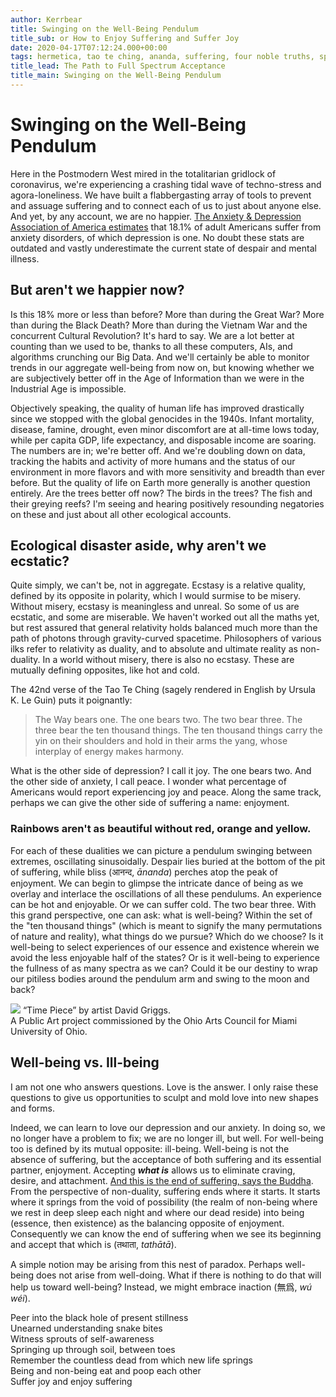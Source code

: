 ```yaml
---
author: Kerrbear
title: Swinging on the Well-Being Pendulum
title_sub: or How to Enjoy Suffering and Suffer Joy
date: 2020-04-17T07:12:24.000+00:00
tags: hermetica, tao te ching, ananda, suffering, four noble truths, spectra
title_lead: The Path to Full Spectrum Acceptance
title_main: Swinging on the Well-Being Pendulum
---
```


# Swinging on the Well-Being Pendulum

Here in the Postmodern West mired in the totalitarian gridlock of coronavirus, we're experiencing a crashing tidal wave of techno-stress and agora-loneliness. We have built a flabbergasting array of tools to prevent and assuage suffering and to connect each of us to just about anyone else. And yet, by any account, we are no happier.<!--more--> [The Anxiety & Depression Association of America estimates](https://adaa.org/about-adaa/press-room/facts-statistics/ 'ADAA Statistics') that 18.1% of adult Americans suffer from anxiety disorders, of which depression is one. No doubt these stats are outdated and vastly underestimate the current state of despair and mental illness.

## But aren't we happier now?

Is this 18% more or less than before? More than during the Great War? More than during the Black Death? More than during the Vietnam War and the concurrent Cultural Revolution? It's hard to say. We are a lot better at counting than we used to be, thanks to all these computers, AIs, and algorithms crunching our Big Data. And we'll certainly be able to monitor trends in our aggregate well-being from now on, but knowing whether we are subjectively better off in the Age of Information than we were in the Industrial Age is impossible.

Objectively speaking, the quality of human life has improved drastically since we stopped with the global genocides in the 1940s. Infant mortality, disease, famine, drought, even minor discomfort are at all-time lows today, while per capita GDP, life expectancy, and disposable income are soaring. The numbers are in; we're better off. And we're doubling down on data, tracking the habits and activity of more humans and the status of our environment in more flavors and with more sensitivity and breadth than ever before. But the quality of life on Earth more generally is another question entirely. Are the trees better off now? The birds in the trees? The fish and their greying reefs? I'm seeing and hearing positively resounding negatories on these and just about all other ecological accounts.

## Ecological disaster aside, why aren't we ecstatic?

Quite simply, we can't be, not in aggregate. Ecstasy is a relative quality, defined by its opposite in polarity, which I would surmise to be misery. Without misery, ecstasy is meaningless and unreal. So some of us are ecstatic, and some are miserable. We haven't worked out all the maths yet, but rest assured that general relativity holds balanced much more than the path of photons through gravity-curved spacetime. Philosophers of various ilks refer to relativity as duality, and to absolute and ultimate reality as non-duality. In a world without misery, there is also no ecstasy. These are mutually defining opposites, like hot and cold.

The 42nd verse of the Tao Te Ching (sagely rendered in English by Ursula K. Le Guin) puts it poignantly:

> The Way bears one.
> The one bears two.
> The two bear three.
> The three bear the ten thousand things.
> The ten thousand things
> carry the yin on their shoulders
> and hold in their arms the yang,
> whose interplay of energy
> makes harmony.

What is the other side of depression? I call it joy. The one bears two. And the other side of anxiety, I call peace. I wonder what percentage of Americans would report experiencing joy and peace. Along the same track, perhaps we can give the other side of suffering a name: enjoyment.

### Rainbows aren't as beautiful without red, orange and yellow.

For each of these dualities we can picture a pendulum swinging between extremes, oscillating sinusoidally. Despair lies buried at the bottom of the pit of suffering, while bliss (आनन्द, _ānanda_) perches atop the peak of enjoyment. We can begin to glimpse the intricate dance of being as we overlay and interlace the oscillations of all these pendulums. An experience can be hot and enjoyable. Or we can suffer cold. The two bear three. With this grand perspective, one can ask: what is well-being? Within the set of the "ten thousand things" (which is meant to signify the many permutations of nature and reality), what things do we pursue? Which do we choose? Is it well-being to select experiences of our essence and existence wherein we avoid the less enjoyable half of the states? Or is it well-being to experience the fullness of as many spectra as we can? Could it be our destiny to wrap our pitiless bodies around the pendulum arm and swing to the moon and back?

![](/uploads/2020/:month/david-griggs-art-installation-kreger-pendulum-miami-4.jpg) “Time Piece” by artist David Griggs.<br>A Public Art project commissioned by the Ohio Arts Council for Miami University of Ohio.

## Well-being vs. Ill-being

I am not one who answers questions. Love is the answer. I only raise these questions to give us opportunities to sculpt and mold love into new shapes and forms.

Indeed, we can learn to love our depression and our anxiety. In doing so, we no longer have a problem to fix; we are no longer ill, but well. For well-being too is defined by its mutual opposite: ill-being. Well-being is not the absence of suffering, but the acceptance of both suffering and its essential partner, enjoyment. Accepting **_what is_** allows us to eliminate craving, desire, and attachment. [And this is the end of suffering, says the Buddha](https://www.wikiwand.com/en/Four_Noble_Truths 'Four Noble Truths of Buddhism'). From the perspective of non-duality, suffering ends where it starts. It starts where it springs from the void of possibility (the realm of non-being where we rest in deep sleep each night and where our dead reside) into being (essence, then existence) as the balancing opposite of enjoyment. Consequently we can know the end of suffering when we see its beginning and accept that which is (तथाता, _tathātā_).

A simple notion may be arising from this nest of paradox. Perhaps well-being does not arise from well-doing. What if there is nothing to do that will help us toward well-being? Instead, we might embrace inaction (無爲, _wú wéi_).

Peer into the black hole of present stillness \
Unearned understanding snake bites \
Witness sprouts of self-awareness \
Springing up through soil, between toes \
Remember the countless dead from which new life springs \
Being and non-being eat and poop each other \
Suffer joy and enjoy suffering
